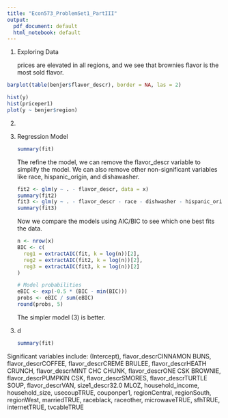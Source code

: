 ---
title: "Econ573_ProblemSet1_PartIII"
output:
  pdf_document: default
  html_notebook: default
---

1.  Exploring Data

    prices are elevated in all regions, and we see that brownies flavor is the most sold flavor.

```{r}
barplot(table(benjer$flavor_descr), border = NA, las = 2)
```

```{r}
hist(y)
hist(priceper1)
plot(y ~ benjer$region)
```

2.  

3.  Regression Model

    ```{r}
    summary(fit)
    ```

    The refine the model, we can remove the flavor_descr variable to simplify the model. We can also remove other non-significant variables like race, hispanic_origin, and dishawasher.

    ```{r}
    fit2 <- glm(y ~ . - flavor_descr, data = x)
    summary(fit2)
    fit3 <- glm(y ~ . - flavor_descr - race - dishwasher - hispanic_origin, data = x)
    summary(fit3)

    ```

    Now we compare the models using AIC/BIC to see which one best fits the data.

    ```{r}
    n <- nrow(x)
    BIC <- c(
      reg1 = extractAIC(fit, k = log(n))[2],
      reg2 = extractAIC(fit2, k = log(n))[2],
      reg3 = extractAIC(fit3, k = log(n))[2]
    )

    # Model probabilities
    eBIC <- exp(-0.5 * (BIC - min(BIC)))
    probs <- eBIC / sum(eBIC)
    round(probs, 5)

    ```

    The simpler model (3) is better.

<!-- -->

3.  d

    ```{r}
    summary(fit)
    ```

Significant variables include: (Intercept), flavor_descrCINNAMON BUNS, flavor_descrCOFFEE, flavor_descrCREME BRULEE, flavor_descrHEATH CRUNCH, flavor_descrMINT CHC CHUNK, flavor_descrONE CSK BROWNIE, flavor_descrPUMPKIN CSK, flavor_descrSMORES, flavor_descrTURTLE SOUP, flavor_descrVAN, size1_descr32.0 MLOZ, household_income, household_size, usecoupTRUE, couponper1, regionCentral, regionSouth, regionWest, marriedTRUE, raceblack, raceother, microwaveTRUE, sfhTRUE, internetTRUE, tvcableTRUE
